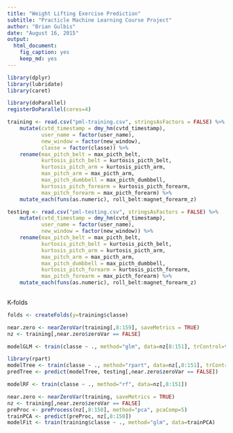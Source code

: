 ```yaml
---
title: "Weight Lifting Exercise Prediction"
subtitle: "Practicle Machine Learning Course Project"
author: "Brian Gulbis"
date: "August 16, 2015"
output: 
  html_document: 
    fig_caption: yes
    keep_md: yes
---
```


```r
library(dplyr)
library(lubridate)
library(caret)

library(doParallel)
registerDoParallel(cores=4)
```


```r
training <- read.csv("pml-training.csv", stringsAsFactors = FALSE) %>%
    mutate(cvtd_timestamp = dmy_hm(cvtd_timestamp),
           user_name = factor(user_name),
           new_window = factor(new_window),
           classe = factor(classe)) %>%
    rename(max_pitch_belt = max_picth_belt,
           kurtosis_pitch_belt = kurtosis_picth_belt,
           kurtosis_pitch_arm = kurtosis_picth_arm,
           max_pitch_arm = max_picth_arm,
           max_pitch_dumbbell = max_picth_dumbbell,
           kurtosis_pitch_forearm = kurtosis_picth_forearm,
           max_pitch_forearm = max_picth_forearm) %>%
    mutate_each(funs(as.numeric), roll_belt:magnet_forearm_z)

testing <- read.csv("pml-testing.csv", stringsAsFactors = FALSE) %>%
    mutate(cvtd_timestamp = dmy_hm(cvtd_timestamp),
           user_name = factor(user_name),
           new_window = factor(new_window)) %>%
    rename(max_pitch_belt = max_picth_belt,
           kurtosis_pitch_belt = kurtosis_picth_belt,
           kurtosis_pitch_arm = kurtosis_picth_arm,
           max_pitch_arm = max_picth_arm,
           max_pitch_dumbbell = max_picth_dumbbell,
           kurtosis_pitch_forearm = kurtosis_picth_forearm,
           max_pitch_forearm = max_picth_forearm) %>%
    mutate_each(funs(as.numeric), roll_belt:magnet_forearm_z)
    
```

K-folds

```r
folds <- createFolds(y=training$classe)

near.zero <- nearZeroVar(training[,8:159], saveMetrics = TRUE)
nz <- training[,near.zero$zeroVar == FALSE]

```

```r
modelGLM <- train(classe ~ ., method="glm", data=nz[8:151], trControl=trainControl("repeatedcv"))
```

```r
library(rpart)
modelTree <- train(classe ~ ., method="rpart", data=nz[,8:151], trControl=trainControl("repeatedcv"))
predTree <- predict(modelTree, testing[,near.zero$zeroVar == FALSE])
```

```r
modelRF <- train(classe ~ ., method="rf", data=nz[,8:151])
```


```r
near.zero <- nearZeroVar(training, saveMetrics = TRUE)
nz <- training[,near.zero$zeroVar == FALSE]
preProc <- preProcess(nz[,8:150], method="pca", pcaComp=5)
trainPCA <- predict(preProc, nz[,8:150])
modelFit <- train(training$classe ~ ., method="glm", data=trainPCA)
```

